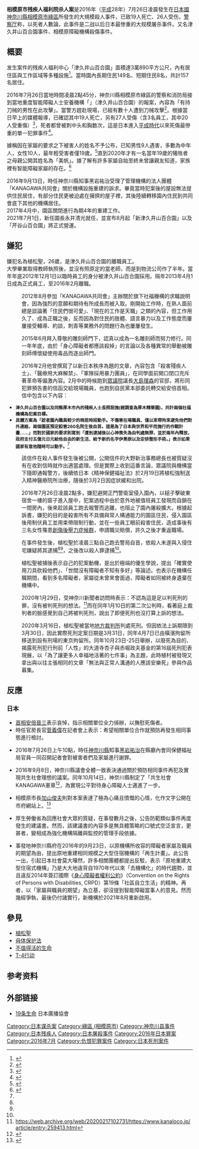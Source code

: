 {{noteTA
|t=zh-hans:残疾人; zh-hant:身心障礙者
|1=zh-hans:残疾人; zh-hant:身心障礙者
}}
{{UTC+9}}
{{Infobox civilian attack
|title= 相模原残疾人設施殺傷事件
|image=
{{Location map+|Japan Kanto|width=|caption=|places={{Location map~|Japan Kanto|lat_deg=35|lat_min=36|lat_sec=49.93|lat_dir=N|lon_deg=139|lon_min=12|lon_sec=45.99|lon_dir=E|position=bottom|background=|label=現場}}}}
{{Location map+|Japan Kanagawa|width=|caption=|places={{Location map~|Japan Kanagawa|lat_deg=35|lat_min=36|lat_sec=49.93|lat_dir=N|lon_deg=139|lon_min=12|lon_sec=45.99|lon_dir=E|position=bottom|background=|label=現場}}}}
|location= {{JPN}}[[神奈川縣|神奈川縣]][[相模原市|相模原市]][[綠區_(相模原市)|綠區]]千木良476番地
|target=居住在残疾人設施中的[[身心障礙者|身心障礙者]]
|date=2016年7月26日
|time=凌晨2時-3時
|motive=[[仇恨犯罪|仇恨犯罪]]
|weapons=刺身[[菜刀|菜刀]]、[[小刀|小刀]]等
|fatalities=19
|injuries=26
|victim=
|perps=[[植松聖|植松聖]]（26歲）
|perps-law = 
}}
{{Infobox criminal case
|名称 = 模原残疾人設施殺傷事件
|又名 = 
|英语 =
|图片 =
|图片大小 =<!-- 只写图片宽度的像素数即可，无需添加px -->
|图片说明 =
|案件背景 =
|公诉机构 = {{link-ja|橫濱地方檢察廳|横浜地方検察庁}}
|公诉日期 = 2017年2月24日
|被告人员 = [[植松聖|植松聖]]
|公诉罪名 = {{link-ja|入侵建築物罪|住居侵入罪}}<br>{{link-ja|殺人罪|殺人罪}}<br>殺人未遂罪<br>[[非法拘禁|拘禁致傷罪]]<br>[[非法拘禁|拘禁罪]]<br>違反{{link-ja|持有槍械刀具類等管理法|銃砲刀剣類所持等取締法}}
|审理法院 = {{link-ja|橫濱地方裁判所|横浜地方裁判所}}
|宣判日期 = 2020年3月16日
|宣判结果 = [[死刑|死刑]]（已確定）
|调查机构 = {{link-ja|神奈川縣警察|神奈川県警察}}總部、{{link-ja|津久井警察署|津久井警察署}}
|相关证人 =
}}
'''相模原市残疾人福利院杀人案'''是2016年（[[平成|平成]]28年）7月26日凌晨發生在[[日本國|日本國]][[神奈川縣|神奈川縣]][[相模原市|相模原市]][[綠區_(相模原市)|綠區]]所發生的大規模殺人事件，已致19人死亡、26人受伤，[[警察廳_(日本)|警察厅]]称，以死者人數論，此事件是二战以后日本最惨重的大规模屠杀事件。又名津久井山百合園事件、相模原障礙機構殺傷事件。

== 概要 ==
发生案件的残疾人福利中心「津久井山百合園」面積達3萬890平方公尺，內有居住區與工作區域等多種設施<ref name="nhk20160727-1">{{Cite news|url=http://www3.nhk.or.jp/news/html/20160726/k10010608731000.html |script-title=ja:障害者施設で入所者刺される １５人死亡４５人けが |date=2016-07-26 |newspaper=NHK |archiveurl=https://archive.is/20160725233833/http://www3.nhk.or.jp/news/html/20160726/k10010608731000.html |archivedate=2016-07-25 |deadurl=yes }}</ref>。當時園內長期住民149名、短期住民8名，共計157名居住。

2016年7月26日當地時間凌晨2點45分，神奈川縣相模原市綠區的警察和消防局接到當地重度智能障礙人士安養機構「{{lang|ja|津久井やまゆり園}}」（津久井山百合園）的報案，內容為「有持刀械的男性在此攻擊」。當警方趕赴現場，已經有數十人遭到刀械攻擊<ref name="NHK20160726-1">{{Cite news|url=http://www3.nhk.or.jp/news/html/20160726/k10010608691000.html |script-title=ja:障害者施設で十数人刺される ２人心肺停止 |date=2016-07-26 |newspaper=NHK |archiveurl=https://archive.is/20160725233801/http://www3.nhk.or.jp/news/html/20160726/k10010608691000.html |archivedate=2016-07-25 |deadurl=yes }}</ref>。根據當日早上的媒體報導，{{tsl|ja|相模原市消防局|相模原市消防局}}已確認其中19人死亡，另有27人受傷（含3名員工，其中20人受重傷）<ref name="sankei20160726">{{Cite news|url=http://www.sankei.com/affairs/news/160726/afr1607260005-n1.html |script-title=ja:相模原の障害者施設、刺され１９人死亡　「元職員」と話す２６歳の男逮捕 |date=2016-07-26 |newspaper={{lang|ja|[[產經新聞|産経新聞]]}} |archiveurl=https://archive.is/20160726002704/http://www.sankei.com/affairs/news/160726/afr1607260005-n1.html |archivedate=2016-07-26 |deadurl=yes }}</ref>，死者都曾被刺中头和胸数次，這是日本進入[[平成時代|平成時代]]以來死傷最慘重的單一犯罪事件<ref name="NHK20160726-2">{{Cite news|url=http://www3.nhk.or.jp/news/html/20160726/k10010609121000.html |script-title=ja:障害者施設の事件 殺人事件で平成最悪の被害に |date=2016-07-26 |newspaper=NHK |archiveurl=https://archive.is/20160726032744/http://www3.nhk.or.jp/news/html/20160726/k10010609121000.html |archivedate=2016-07-26 |deadurl=yes }}</ref>。

據稱因在家屬的要求之下被害人的姓名不予公布，已知男性9人遇害，多數為中年人，女性10人，最年輕受害者僅19歲。<ref>{{Cite news|title=相模原殺傷：神奈川県警、被害者の実名「発表しない」 |newspaper=毎日新聞 |date=2016年7月26日 |url=http://mainichi.jp/articles/20160727/k00/00m/040/133000c |archiveurl=https://web.archive.org/web/20160726153530/http://mainichi.jp/articles/20160727/k00/00m/040/133000c |archivedate=2016年7月26日 |deadurl=yes }}</ref>直到2020年才有一名當年19歲的犧牲者之母親公開其姓名為「美帆」。據了解有許多家屬自始至終未曾讓親友知道，家族裡有智能障礙家屬的存在。<ref name="#1">{{Cite web |url=https://www.twreporter.org/a/japan-indiscriminate-homicide-aftermath-sagamihara-stabbings |title=存档副本 |access-date=2021-07-19 |archive-date=2021-11-20 |archive-url=https://web.archive.org/web/20211120220954/https://www.twreporter.org/a/japan-indiscriminate-homicide-aftermath-sagamihara-stabbings |dead-url=no }}</ref>

2016年9月13日，時任神奈川縣知事黑岩祐治受理了管理機構的法人團體「KANAGAWA共同會」關於機構設施重建的訴求。畢竟當時犯案後的屋設無法提供住民居住，有部分住民更被迫處在擁擠的屋子裡，其後陸續轉移園內住民到共同會底下其他的機構居住。<br>
2017年4月中，園區關閉進行為期4年的重建工作。<br>
2021年7月1日，新任園長永井清光就任，並宣布8月起「新津久井山百合園」以及「芹谷山百合園」將正式營運。

== 嫌犯 ==
嫌犯名為植松聖，26歲，是津久井山百合園的離職員工。<br>
大學畢業取得教師執照後，並沒有照原定的當老師，而是到物流公司作了半年。當年年底2012年12月1日以臨時員工的身分被津久井山百合園採用。隔年2013年4月1日成為正式員工，至2016年2月離職。

:2012年8月參加「KANAGAWA共同會」主辦關於旗下社福機構的求職說明會，因為強烈的意願和期待有所成長而被入取。剛開始工作時，在熟人面前總是談論著「住民們很可愛」、「現在的工作是天職」之類的內容，但工作用久了、成為正職之後，反而因為對住民的肢體、語言暴力以及工作態度而屢屢接受輔導、約談，刺青等業務外的問題行為也屢屢發生。

:2015年6月拜入尊敬的雕刻師門下，認真以成為一名雕刻師而努力修行。同一年年底，由於「身心障礙者都應該殺掉」的言論以及各種異常的舉動被雕刻師傅懷疑使用毒品而逐出師門。

:2016年2月他曾撰寫了以新日本秩序為題的文章，內容包含「殺害殘疾人士」、「醫療用大麻解禁」、「軍隊採用暴力團員」，在同學面前開口閉口充斥著革命等偏激內容。2月中的時候跑到[[眾議院_(日本)|眾議院]]議長[[大島理森|大島理森]]的官邸，將形同犯罪預告書的信函交給現場職員，也跑到自民黨本部委託轉交給安倍首相。
:信中包含以下內容：
* <small>'''津久井山百合園以及同縣厚木市內的殘疾人士長照設施(經調查為厚木精華園)，共計兩個社福機構為犯案目標。'''</small>
* <small>'''具體方案為「趁者園內職員較少的晚班時段動手。不傷害在場職員、僅以束帶拘束避免他們對外連絡，兩個園區預定殺害260名院生後自首。這是為了日本與世界和平而施行的作戰計畫……」而對於國家的要求則寫到「遭到逮捕後以心神喪失為由判處無罪，並於兩年內釋放，政府支付五億元日元給他自由的新生活、給予新的名字伊黑崇以及安排整形手術。」表示如果國家有意他隨時可以動手。'''</small><ref name="#1"/>
:該信件在殺人事件發生後被公開，公開信件的大野新治事務總長也被質疑沒有在收到信時就作出適當處理。但是實際上收到這番言論，眾議院與機構當下隨即通報警方，後續依日本《精神保健福祉法》於2月19日將植松強制送入精神醫療院所治療，隨後於3月2日因症狀緩和出院。

:2016年7月26日凌晨2點多，嫌犯避開正門警衛室侵入園內，以槌子擊破東宿舍一樓的窗子進入屋中，犯案過程中由於意外地被值班員工發現而自鎖在一間房內，後來趁該員工跑去報警而逃離，也阻止了園內屠殺擴大。根據起訴書，嫌犯的目的是殺害所有不具備與常人構通能力的園區住民，侵入園區後用制伏員工並用束帶限制行動，並在一些員工眼前殺害住民，造成事後有三名女性罹患[[創傷後壓力症候群|創傷後壓力症候群]]，申請職災賠償，許久之後才重返職場。

:在事件發生後，植松聖於凌晨三點自己跑去警局自首，{{tsl|ja|神奈川県警察|神奈川県警察本部}}{{tsl|ja|津久井警察署|津久井警察署}}依殺人未遂與入侵住宅嫌疑將其逮捕<ref name="sankei20160726" /><ref name="nhk20160727-1" />，之後改以殺人罪逮捕<ref name="nhk20160727-1" />。

:植松聖被捕後表示自己的犯案動機，是出於極端的優生學說，提出「確實使用刀具砍殺他們」、「世間沒有障礙者不知有多好」等論述。也表示在機構任職期間，看到多名障礙者，家屬從未曾來會面過，障礙者如同被終身遺棄在機構中。

:2020年1月29日，受神奈川新聞者訪問時表示：不認為這是足以判死刑的罪，沒有被判死刑的想法。<ref>https://web.archive.org/web/20200217102731/https://www.kanaloco.jp/article/entry-259413.html</ref>而在同年1月10日的第二次公判時，看著庭上裁判者的臉感覺到自己將被判死刑，說出了即便死刑也沒打算上訴的想法。

:2020年3月16日，植松聖被當地[[地方裁判所_(日本)|地方裁判所]]判處死刑。但因依法上訴期限到3月30日，因此實際死刑定案日期是3月31日，同年4月7日已由橫濱拘留所移送到設有刑場的東京拘留所。同年10月23日-25日舉辦，以廢死為目的、揭露死刑犯行刑前「人性」的大道寺杏子與赤堀政夫基金的第16屆死刑犯表現展，以「為了讓更多人幸福地活著的七件事」為主題，此時植村被發現又拿出與以往主張相同的文章「無法與正常人溝通的人應該安樂死」參與作品募集。

== 反應 ==
=== 日本 ===
*[[首相|首相]][[安倍晉三|安倍晉三]]表示哀悼，指示相關單位全力偵辦，以撫慰死傷者。
*時任官房長官[[菅義偉|菅義偉]]在記者會上表示：希望相關單位合作就預防再發生相同事態進行檢討。

*2016年7月26日上午10點，時任[[神奈川縣|神奈川縣]]知事[[黑岩祐治|黑岩祐治]]在縣廳內會同保健福祉局官員一同召開記者會對被害者們及家屬進行謝罪。

*2016年9月8日，神奈川縣議會全體一致表決通過關於預防相同事件再犯及實現共生社會理想的議案。同年10月14日，神奈川縣制定了「共生社會KANAGAWA憲章<ref>{{Cite web |url=http://www.pref.kanagawa.jp/cnt/gikai/p1077751.html |title=存档副本 |access-date=2017-10-19 |archive-date=2017-10-19 |archive-url=https://web.archive.org/web/20171019083501/http://www.pref.kanagawa.jp/cnt/gikai/p1077751.html |dead-url=no }}</ref>，為實現公平對待身心障礙人士邁進了一步。

*相模原市長[[加山俊夫|加山俊夫]]則對本案表達了極為心痛且憤慨的心情，化作文字公開在市府網站上。<ref>{{Cite web |url=http://www.city.sagamihara.kanagawa.jp/fukushi/034230.html |title=存档副本 |access-date=2021-07-19 |archive-date=2017-10-19 |archive-url=https://web.archive.org/web/20171019083311/http://www.city.sagamihara.kanagawa.jp/fukushi/034230.html |dead-url=no }}</ref>

*厚生勞働省為回應社會大眾的質疑，在事發數月之後，公告防範類似事件再度發生的建議書。然而，該建議書的內容多是無具體策略的口號式空泛宣言，更甚者，變相成為強化機構隔離與監控的管理手段依據。

*事發地神奈川縣府在2016年的9月23日，以原機構所收容的障礙者家屬及職員的期望為由，提出原地重建相同規模之大型住宿機構的「再生計畫」。此公告一出，引起日本社會莫大嘩然，許多相關團體都提出反駁，表示「原地重建大型住宿式機構」乃是大大地違背自1970年代以來「去機構化」的時代趨勢，並且違反2014年簽訂國際《[[身心障礙者權利公約|身心障礙者權利公約]]》（Convention on the Rights of Persons with Disabilities, CRPD）第19條「社區自立生活」的精神。再者，以「家屬與職員的期望」為立基，卻沒提到智能障礙當事人的意見。然而幾經爭執，最後仍付諸實行，新機構於2021年8月重新啟用。

==參見==
*[[植松聖|植松聖]]
*[[母体保护法|母体保护法]]
*[[不值得活的生命|不值得活的生命]]
*[[T-4行动|T-4行动]]

==参考资料==
{{wikinews|日本療養院砍人事件}}
{{reflist}}

==外部链接==
*[https://www.nhk.or.jp/d-navi/19inochi/ 19条生命] {{Wayback|url=https://www.nhk.or.jp/d-navi/19inochi/ |date=20210409233316 }} 日本廣播協會{{ja icon}}

[[Category:日本谋杀案|Category:日本谋杀案]]
[[Category:綠區_(相模原市)|Category:綠區 (相模原市)]]
[[Category:神奈川县事件|Category:神奈川县事件]]
[[Category:日本残疾人|Category:日本残疾人]]
[[Category:日本屠殺事件|Category:日本屠殺事件]]
[[Category:2016年日本罪案|Category:2016年日本罪案]]
[[Category:2016年7月|Category:2016年7月]]
[[Category:仇恨犯罪案件|Category:仇恨犯罪案件]]
[[Category:日本死刑案件|Category:日本死刑案件]]